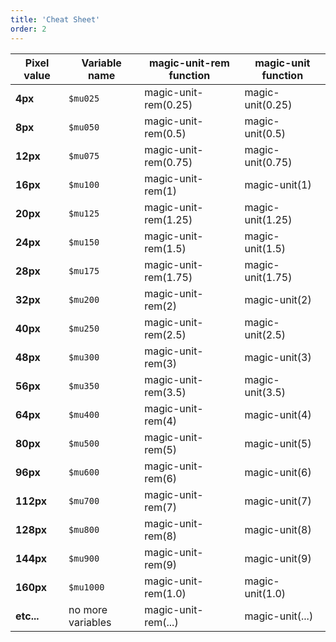 ```yaml
---
title: 'Cheat Sheet'
order: 2
---
```


<Preview path="magic-unit" />

| Pixel value     | Variable name     | magic-unit-rem function | magic-unit function |
| --------------- | ----------------- | ----------------------- | ------------------- |
| **4px**         | `$mu025`          | magic-unit-rem(0.25)    | magic-unit(0.25)    |
| **8px**         | `$mu050`          | magic-unit-rem(0.5)     | magic-unit(0.5)     |
| **12px**        | `$mu075`          | magic-unit-rem(0.75)    | magic-unit(0.75)    |
| **16px**        | `$mu100`          | magic-unit-rem(1)       | magic-unit(1)       |
| **20px**        | `$mu125`          | magic-unit-rem(1.25)    | magic-unit(1.25)    |
| **24px**        | `$mu150`          | magic-unit-rem(1.5)     | magic-unit(1.5)     |
| **28px**        | `$mu175`          | magic-unit-rem(1.75)    | magic-unit(1.75)    |
| **32px**        | `$mu200`          | magic-unit-rem(2)       | magic-unit(2)       |
| **40px**        | `$mu250`          | magic-unit-rem(2.5)     | magic-unit(2.5)     |
| **48px**        | `$mu300`          | magic-unit-rem(3)       | magic-unit(3)       |
| **56px**        | `$mu350`          | magic-unit-rem(3.5)     | magic-unit(3.5)     |
| **64px**        | `$mu400`          | magic-unit-rem(4)       | magic-unit(4)       |
| **80px**        | `$mu500`          | magic-unit-rem(5)       | magic-unit(5)       |
| **96px**        | `$mu600`          | magic-unit-rem(6)       | magic-unit(6)       |
| **112px**       | `$mu700`          | magic-unit-rem(7)       | magic-unit(7)       |
| **128px**       | `$mu800`          | magic-unit-rem(8)       | magic-unit(8)       |
| **144px**       | `$mu900`          | magic-unit-rem(9)       | magic-unit(9)       |
| **160px**       | `$mu1000`         | magic-unit-rem(1.0)     | magic-unit(1.0)     |
| **etc...**      | no more variables | magic-unit-rem(...)     | magic-unit(...)     |